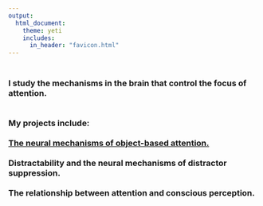 ```yaml
---
output: 
  html_document:
    theme: yeti
    includes:
      in_header: "favicon.html" 
---
```

<h3>
<br>
I study the mechanisms in the brain that control the focus of attention.
<br>
<br>
<br>
<b>My projects include:</b>
<br>
<br>
<bold>
[The neural mechanisms of object-based attention.](objectattn.html)
<br>
<br>
Distractability and the neural mechanisms of distractor suppression.
<br>
<br>
The relationship between attention and conscious perception.